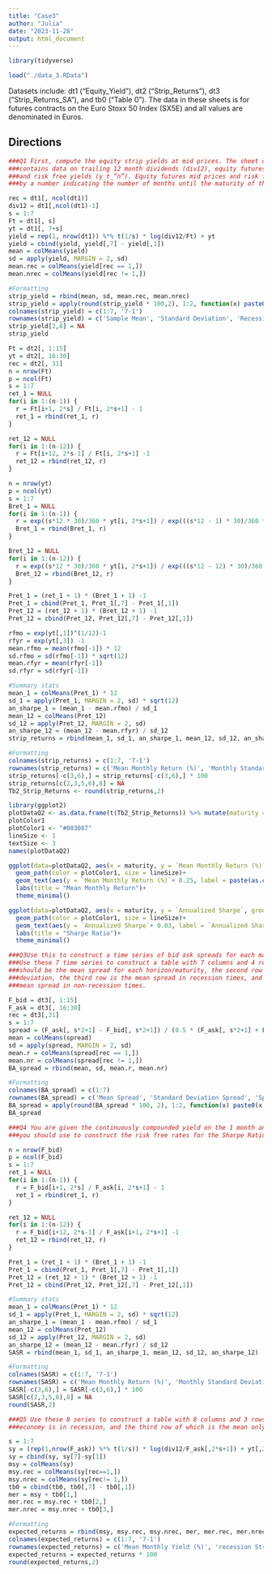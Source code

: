 ```yaml
---
title: "Case3"
author: "Julia"
date: "2023-11-28"
output: html_document
---
```


```r
library(tidyverse)

load("./data_3.RData")
```
Datasets include:
dt1 (“Equity_Yield”), 
dt2 (“Strip_Returns”), 
dt3 (“Strip_Returns_SA”), 
and tb0 (“Table 0”). 
The data in these sheets is for futures contracts on the Euro Stoxx 50 Index (SX5E) and all values are denominated in Euros.

## Directions

```r
###Q1 First, compute the equity strip yields at mid prices. The sheet dt1 (“Equity_Yield”)
###contains data on trailing 12 month dividends (div12), equity futures mid prices (F_t_”n”),
###and risk free yields (y_t_”n”). Equity futures mid prices and risk free yields are followed
###by a number indicating the number of months until the maturity of the contract.

rec = dt1[, ncol(dt1)]
div12 = dt1[,ncol(dt1)-1]
s = 1:7
Ft = dt1[, s]
yt = dt1[, 7+s]
yield = rep(1, nrow(dt1)) %*% t(1/s) * log(div12/Ft) + yt
yield = cbind(yield, yield[,7] - yield[,1])
mean = colMeans(yield)
sd = apply(yield, MARGIN = 2, sd)
mean.rec = colMeans(yield[rec == 1,])
mean.nrec = colMeans(yield[rec != 1,])

#Formatting
strip_yield = rbind(mean, sd, mean.rec, mean.nrec)
strip_yield = apply(round(strip_yield * 100,2), 1:2, function(x) paste0(x, '%'))
colnames(strip_yield) = c(1:7, '7-1')
rownames(strip_yield) = c('Sample Mean', 'Standard Deviation', 'Recession Mean', 'Non-Recession Mean')
strip_yield[2,8] = NA
strip_yield

```

```r
Ft = dt2[, 1:15]
yt = dt2[, 16:30]
rec = dt2[, 31]
n = nrow(Ft)
p = ncol(Ft)
s = 1:7
ret_1 = NULL
for(i in 1:(n-1)) {
  r = Ft[i+1, 2*s] / Ft[i, 2*s+1] - 1
  ret_1 = rbind(ret_1, r)
}

ret_12 = NULL
for(i in 1:(n-12)) {
  r = Ft[i+12, 2*s-1] / Ft[i, 2*s+1] -1
  ret_12 = rbind(ret_12, r)
}

n = nrow(yt)
p = ncol(yt)
s = 1:7
Bret_1 = NULL
for(i in 1:(n-1)) {
  r = exp((s*12 * 30)/360 * yt[i, 2*s+1]) / exp(((s*12 - 1) * 30)/360 * yt[i+1, 2*s]) -1
  Bret_1 = rbind(Bret_1, r)
}

Bret_12 = NULL
for(i in 1:(n-12)) {
  r = exp((s*12 * 30)/360 * yt[i, 2*s+1]) / exp(((s*12 - 12) * 30)/360 * yt[i+12, 2*s-1]) -1
  Bret_12 = rbind(Bret_12, r)
}

Pret_1 = (ret_1 + 1) * (Bret_1 + 1) -1
Pret_1 = cbind(Pret_1, Pret_1[,7] - Pret_1[,1])
Pret_12 = (ret_12 + 1) * (Bret_12 + 1) -1
Pret_12 = cbind(Pret_12, Pret_12[,7] - Pret_12[,1])

rfmo = exp(yt[,1])^(1/12)-1
rfyr = exp(yt[,3]) -1
mean.rfmo = mean(rfmo[-1]) * 12
sd.rfmo = sd(rfmo[-1]) * sqrt(12)
mean.rfyr = mean(rfyr[-1])
sd.rfyr = sd(rfyr[-1])

#Summary stats
mean_1 = colMeans(Pret_1) * 12
sd_1 = apply(Pret_1, MARGIN = 2, sd) * sqrt(12)
an_sharpe_1 = (mean_1 - mean.rfmo) / sd_1
mean_12 = colMeans(Pret_12)
sd_12 = apply(Pret_12, MARGIN = 2, sd)
an_sharpe_12 = (mean_12 - mean.rfyr) / sd_12
strip_returns = rbind(mean_1, sd_1, an_sharpe_1, mean_12, sd_12, an_sharpe_12)

#Formatting
colnames(strip_returns) = c(1:7, '7-1')
rownames(strip_returns) = c('Mean Monthly Return (%)', 'Monthly Standard Deviation (%)', 'Annualized Sharpe', 'Annual Mean (%)', 'Annual Standard Deviation (%)', 'Annual Sharpe')
strip_returns[-c(3,6),] = strip_returns[-c(3,6),] * 100
strip_returns[c(2,3,5,6),8] = NA
Tb2_Strip_Returns <- round(strip_returns,2)
```
```r
library(ggplot2)
plotDataQ2 <- as.data.frame(t(Tb2_Strip_Returns)) %>% mutate(maturity = rownames(plotDataQ2))
plotColor1
plotColor1 <- "#003087"
lineSize <- 1
textSize <- 3
names(plotDataQ2)

ggplot(data=plotDataQ2, aes(x = maturity, y = `Mean Monthly Return (%)`, group = 1))+
  geom_path(color = plotColor1, size = lineSize)+
  geom_text(aes(y = `Mean Monthly Return (%)`+ 0.25, label = paste(as.character(`Mean Monthly Return (%)`),"%")), size = textSize)+
  labs(title = "Mean Monthly Return")+
  theme_minimal()

ggplot(data=plotDataQ2, aes(x = maturity, y = `Annualized Sharpe`, group = 1))+
  geom_path(color = plotColor1, size = lineSize)+
  geom_text(aes(y = `Annualized Sharpe`+ 0.03, label = `Annualized Sharpe`), size = textSize)+
  labs(title = "Sharpe Ratio")+
  theme_minimal()
```


```r
###Q3Use this to construct a time series of bid ask spreads for each maturity from 1 to 7 years.
###Use these 7 time series to construct a table with 7 columns and 4 rows. The first row
###should be the mean spread for each horizon/maturity, the second row its standard
###deviation, the third row is the mean spread in recession times, and the fourth row is the
###mean spread in non-recession times.

F_bid = dt3[, 1:15]
F_ask = dt3[, 16:30]
rec = dt3[,31]
s = 1:7
spread = (F_ask[, s*2+1] - F_bid[, s*2+1]) / (0.5 * (F_ask[, s*2+1] + F_bid[, s*2+1]))
mean = colMeans(spread)
sd = apply(spread, MARGIN = 2, sd)
mean.r = colMeans(spread[rec == 1,])
mean.nr = colMeans(spread[rec != 1,])
BA_spread = rbind(mean, sd, mean.r, mean.nr)

#Formatting
colnames(BA_spread) = c(1:7)
rownames(BA_spread) = c('Mean Spread', 'Standard Deviation Spread', 'Spread in Recession', 'Spread in Non-Recession')
BA_spread = apply(round(BA_spread * 100, 2), 1:2, function(x) paste0(x, '%'))
BA_spread
```

```r
###Q4 You are given the continuously compounded yield on the 1 month and 12 month risk free zero coupon securities, which
###you should use to construct the risk free rates for the Sharpe Ratios

n = nrow(F_bid)
p = ncol(F_bid)
s = 1:7
ret_1 = NULL
for(i in 1:(n-1)) {
  r = F_bid[i+1, 2*s] / F_ask[i, 2*s+1] - 1
  ret_1 = rbind(ret_1, r)
}

ret_12 = NULL
for(i in 1:(n-12)) {
  r = F_bid[i+12, 2*s-1] / F_ask[i+1, 2*s+1] -1
  ret_12 = rbind(ret_12, r)
}

Pret_1 = (ret_1 + 1) * (Bret_1 + 1) -1
Pret_1 = cbind(Pret_1, Pret_1[,7] - Pret_1[,1])
Pret_12 = (ret_12 + 1) * (Bret_12 + 1) -1
Pret_12 = cbind(Pret_12, Pret_12[,7] - Pret_12[,1])

#Summary stats
mean_1 = colMeans(Pret_1) * 12
sd_1 = apply(Pret_1, MARGIN = 2, sd) * sqrt(12)
an_sharpe_1 = (mean_1 - mean.rfmo) / sd_1
mean_12 = colMeans(Pret_12)
sd_12 = apply(Pret_12, MARGIN = 2, sd)
an_sharpe_12 = (mean_12 - mean.rfyr) / sd_12
SASR = rbind(mean_1, sd_1, an_sharpe_1, mean_12, sd_12, an_sharpe_12)

#Formatting
colnames(SASR) = c(1:7, '7-1')
rownames(SASR) = c('Mean Monthly Return (%)', 'Monthly Standard Deviation (%)', 'Annualized Sharpe', 'Annual Mean (%)', 'Annual Standard Deviation (%)', 'Annual Sharpe')
SASR[-c(3,6),] = SASR[-c(3,6),] * 100
SASR[c(2,3,5,6),8] = NA
round(SASR,2)
```

```r
###Q5 Use these 8 series to construct a table with 8 columns and 3 rows, the first row of which is the mean yield in the whole sample, the second row of which is the mean only in months where the
###economy is in recession, and the third row of which is the mean only in months where the economy is not in recession

s = 1:7
sy = (rep(1,nrow(F_ask)) %*% t(1/s)) * log(div12/F_ask[,2*s+1]) + yt[,2*s+1]
sy = cbind(sy, sy[7]-sy[1])
msy = colMeans(sy)
msy.rec = colMeans(sy[rec==1,])
msy.nrec = colMeans(sy[rec!= 1,])
tb0 = cbind(tb0, tb0[,7] - tb0[,1])
mer = msy + tb0[1,]
mer.rec = msy.rec + tb0[2,]
mer.nrec = msy.nrec + tb0[3,]

#Formatting
expected_returns = rbind(msy, msy.rec, msy.nrec, mer, mer.rec, mer.nrec)
colnames(expected_returns) = c(1:7, '7-1')
rownames(expected_returns) = c('Mean Monthly Yield (%)', 'recession Strip Yield (%)', 'Non-Recession Strip Yield (%)', 'Mean Expected Return (%)', 'Recession Expected Return (%)', 'Non-Recession Expected Return (%)')
expected_returns = expected_returns * 100
round(expected_returns,2)

```












